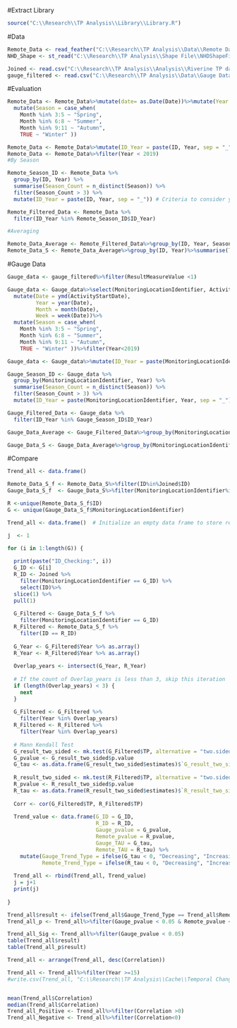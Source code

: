 #Extract Library
```{r}
source("C:\\Research\\TP Analysis\\Library\\Library.R")
```
#Data
```{r}
Remote_Data <- read_feather("C:\\Research\\TP Analysis\\Data\\Remote Data\\CLEAR-TP.feather") #33497
NHD_Shape <- st_read("C:\\Research\\TP Analysis\\Shape File\\NHDShapeFile\\nhdplusv2_modified_v1.0.shp")

Joined <- read.csv("C:\\Research\\TP Analysis\\Analysis\\Riverine TP database\\Reach_Gauge\\Remote_Gauge_Comb_ID.csv") # Reach and Gauge Location are spatially joined
gauge_filtered <- read.csv("C:\\Research\\TP Analysis\\Data\\Gauge Data\\gauge.data.csv")
```
#Evaluation
```{r}
Remote_Data <- Remote_Data%>%mutate(date= as.Date(Date))%>%mutate(Year = year(Date), Month = month(Date))%>%
  mutate(Season = case_when(
    Month %in% 3:5 ~ "Spring",
    Month %in% 6:8 ~ "Summer",
    Month %in% 9:11 ~ "Autumn",
    TRUE ~ "Winter" ))

Remote_Data <- Remote_Data%>%mutate(ID_Year = paste(ID, Year, sep = "_"))
Remote_Data <- Remote_Data%>%filter(Year < 2019)
#By Season 

Remote_Season_ID <- Remote_Data %>%
  group_by(ID, Year) %>%
  summarise(Season_Count = n_distinct(Season)) %>%
  filter(Season_Count > 3) %>%
  mutate(ID_Year = paste(ID, Year, sep = "_")) # Criteria to consider year will all seasons

Remote_Filtered_Data <- Remote_Data %>%
  filter(ID_Year %in% Remote_Season_ID$ID_Year)

#Averaging 

Remote_Data_Average <- Remote_Filtered_Data%>%group_by(ID, Year, Season)%>%summarise(TP_Season = mean(Estimated)) # Check all season every year
Remote_Data_S <- Remote_Data_Average%>%group_by(ID, Year)%>%summarise(TP = mean(TP_Season))
```

#Gauge Data 
```{r}
Gauge_data <- gauge_filtered%>%filter(ResultMeasureValue <1)

Gauge_data <- Gauge_data%>%select(MonitoringLocationIdentifier, ActivityStartDate ,ResultMeasureValue)%>%
  mutate(Date = ymd(ActivityStartDate),
         Year = year(Date),
         Month = month(Date),
         Week = week(Date))%>%
  mutate(Season = case_when(
    Month %in% 3:5 ~ "Spring",
    Month %in% 6:8 ~ "Summer",
    Month %in% 9:11 ~ "Autumn",
    TRUE ~ "Winter" ))%>%filter(Year<2019)

Gauge_data <- Gauge_data%>%mutate(ID_Year = paste(MonitoringLocationIdentifier, Year, sep = "_"))

Gauge_Season_ID <- Gauge_data %>%
  group_by(MonitoringLocationIdentifier, Year) %>%
  summarise(Season_Count = n_distinct(Season)) %>%
  filter(Season_Count > 3) %>%
  mutate(ID_Year = paste(MonitoringLocationIdentifier, Year, sep = "_")) # Criteria to consider year will all seasons

Gauge_Filtered_Data <- Gauge_data %>%
  filter(ID_Year %in% Gauge_Season_ID$ID_Year)

Gauge_Data_Average <- Gauge_Filtered_Data%>%group_by(MonitoringLocationIdentifier, Year, Season)%>%summarise(TP_Season = mean(ResultMeasureValue)) # Check all season every year

Gauge_Data_S <- Gauge_Data_Average%>%group_by(MonitoringLocationIdentifier, Year)%>%summarise(TP = mean(TP_Season))

```
#Compare
```{r}
Trend_all <- data.frame()

Remote_Data_S_f <- Remote_Data_S%>%filter(ID%in%Joined$ID) 
Gauge_Data_S_f  <- Gauge_Data_S%>%filter(MonitoringLocationIdentifier%in%Joined$MonitoringLocationIdentifier)

R <-unique(Remote_Data_S_f$ID)
G <- unique(Gauge_Data_S_f$MonitoringLocationIdentifier)

Trend_all <- data.frame()  # Initialize an empty data frame to store results

j  <- 1

for (i in 1:length(G)) {
  
  print(paste("ID_Checking:", i))
  G_ID <- G[i]
  R_ID <- Joined %>%
    filter(MonitoringLocationIdentifier == G_ID) %>%
    select(ID)%>%
  slice(1) %>%
  pull(1) 
  
  G_Filtered <- Gauge_Data_S_f %>%
    filter(MonitoringLocationIdentifier == G_ID)
  R_Filtered <- Remote_Data_S_f %>%
    filter(ID == R_ID)
  
  G_Year <- G_Filtered$Year %>% as.array()
  R_Year <- R_Filtered$Year %>% as.array()
  
  Overlap_years <- intersect(G_Year, R_Year)
  
  # If the count of Overlap_years is less than 3, skip this iteration
  if (length(Overlap_years) < 3) {
    next
  }
  
  G_Filtered <- G_Filtered %>%
    filter(Year %in% Overlap_years)
  R_Filtered <- R_Filtered %>%
    filter(Year %in% Overlap_years)
  
  # Mann Kendall Test
  G_result_two_sided <- mk.test(G_Filtered$TP, alternative = "two.sided")
  G_pvalue <- G_result_two_sided$p.value
  G_tau <- as.data.frame(G_result_two_sided$estimates)$`G_result_two_sided$estimates`[3]
  
  R_result_two_sided <- mk.test(R_Filtered$TP, alternative = "two.sided")
  R_pvalue <- R_result_two_sided$p.value
  R_tau <- as.data.frame(R_result_two_sided$estimates)$`R_result_two_sided$estimates`[3]
  
  Corr <- cor(G_Filtered$TP, R_Filtered$TP)
  
  Trend_value <- data.frame(G_ID = G_ID, 
                            R_ID = R_ID, 
                            Gauge_pvalue = G_pvalue, 
                            Remote_pvalue = R_pvalue,  
                            Gauge_TAU = G_tau,
                            Remote_TAU = R_tau) %>%
    mutate(Gauge_Trend_Type = ifelse(G_tau < 0, "Decreasing", "Increasing"),
           Remote_Trend_Type = ifelse(R_tau < 0, "Decreasing", "Increasing"), Year = length(Overlap_years), Correlation = Corr  )
  
  Trend_all <- rbind(Trend_all, Trend_value)
  j = j+1
  print(j)
  
}

Trend_all$result <- ifelse(Trend_all$Gauge_Trend_Type == Trend_all$Remote_Trend_Type, "Same", "Different")
Trend_all_p <- Trend_all%>%filter(Gauge_pvalue < 0.05 & Remote_pvalue < 0.05)

Trend_all_Sig <- Trend_all%>%filter(Gauge_pvalue < 0.05)
table(Trend_all$result)
table(Trend_all_p$result)

Trend_all <- arrange(Trend_all, desc(Correlation))
```
```{r}
Trend_all <- Trend_all%>%filter(Year >=15)
#write.csv(Trend_all, "C:\\Research\\TP Analysis\\Cache\\Temporal Change\\Reach_Level_Trend_Original_All.csv")


mean(Trend_all$Correlation)
median(Trend_all$Correlation)
Trend_all_Positive <- Trend_all%>%filter(Correlation >0)
Trend_all_Negative <- Trend_all%>%filter(Correlation<0)

```






